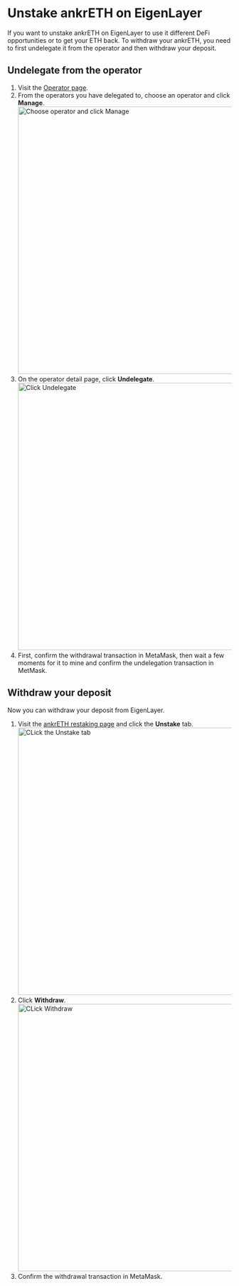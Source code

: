 # Unstake ankrETH on EigenLayer

If you want to unstake ankrETH on EigenLayer to use it different DeFi opportunities or to get your ETH back.
To withdraw your ankrETH, you need to first undelegate it from the operator and then withdraw your deposit.

## Undelegate from the operator
1. Visit the [Operator page](https://goerli.eigenlayer.xyz/operator).
2. From the operators you have delegated to, choose an operator and click **Manage**.
   <img src="/docs/staking/liquid-staking/eth/choose-operator-delegated-click-manage.jpg" alt="Choose operator and click Manage" class="responsive-pic" width="600" />
3. On the operator detail page, click **Undelegate**.
   <img src="/docs/staking/liquid-staking/eth/click-undelegate-eigenlayer.jpg" alt="Click Undelegate" class="responsive-pic" width="600" />
4. First, confirm the withdrawal transaction in MetaMask, then wait a few moments for it to mine and confirm the undelegation transaction in MetMask.

## Withdraw your deposit
Now you can withdraw your deposit from EigenLayer.
1. Visit the [ankrETH restaking page](https://goerli.eigenlayer.xyz/token/ankrETH) and click the **Unstake** tab.
   <img src="/docs/staking/liquid-staking/eth/click-unstake-tab-eigenlayer.jpg" alt="CLick the Unstake tab" class="responsive-pic" width="600" />
2. Click **Withdraw**.
    <img src="/docs/staking/liquid-staking/eth/click-withdraw-eigenlayer.jpg" alt="CLick Withdraw" class="responsive-pic" width="600" />
3. Confirm the withdrawal transaction in MetaMask.
